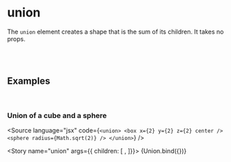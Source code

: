 

<Meta title="Reference/Operations/Union" />

# union

The `union` element creates a shape that is the sum of its children. It takes no props.

<br/><br/>

## Examples

<br />

### Union of a cube and a sphere

<Source language="jsx" code={`
<union>
  <box x={2} y={2} z={2} center />
  <sphere radius={Math.sqrt(2)} />
</union>
`} />

<Story name="union" args={{ children: [
  <box x={2} y={2} z={2} center />,
  <sphere radius={Math.sqrt(2)} />
]}}>
  {Union.bind({})}
</Story>
